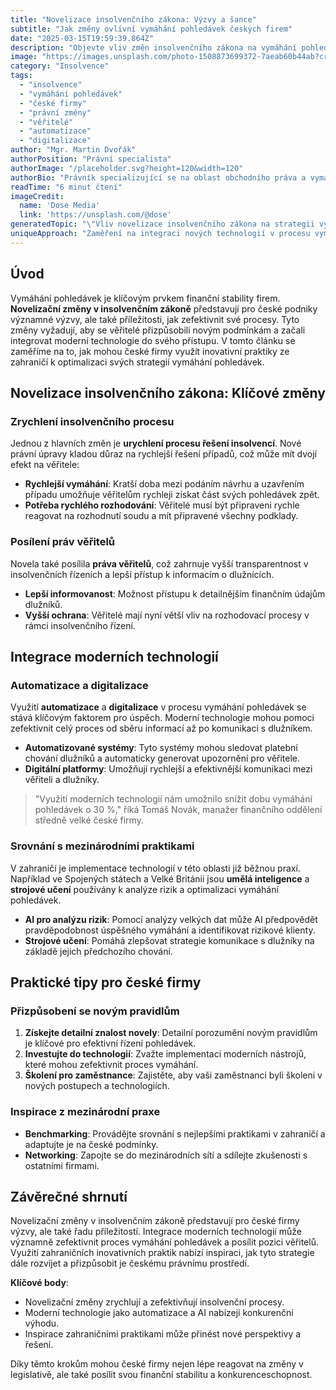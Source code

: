 ```yaml
---
title: "Novelizace insolvenčního zákona: Výzvy a šance"
subtitle: "Jak změny ovlivní vymáhání pohledávek českých firem"
date: "2025-03-15T19:59:39.864Z"
description: "Objevte vliv změn insolvenčního zákona na vymáhání pohledávek a příležitosti pro věřitele."
image: "https://images.unsplash.com/photo-1508873699372-7aeab60b44ab?crop=entropy&cs=tinysrgb&fit=max&fm=jpg&ixid=M3w3MjA5MjJ8MHwxfHJhbmRvbXx8fHx8fHx8fDE3NDIwNjg3Nzl8&ixlib=rb-4.0.3&q=80&w=1080"
category: "Insolvence"
tags:
  - "insolvence"
  - "vymáhání pohledávek"
  - "české firmy"
  - "právní změny"
  - "věřitelé"
  - "automatizace"
  - "digitalizace"
author: "Mgr. Martin Dvořák"
authorPosition: "Právní specialista"
authorImage: "/placeholder.svg?height=120&width=120"
authorBio: "Právník specializující se na oblast obchodního práva a vymáhání pohledávek s praxí v advokacii."
readTime: "6 minut čtení"
imageCredit:
  name: 'Dose Media'
  link: 'https://unsplash.com/@dose'
generatedTopic: "\"Vliv novelizace insolvenčního zákona na strategii vymáhání pohledávek u českých firem: Výzvy a příležitosti pro věřitele\""
uniqueApproach: "Zaměření na integraci nových technologií v procesu vymáhání pohledávek a srovnání s mezinárodními inovativními praktiky, což nabízí inspiraci pro české firmy, jak zefektivnit své strategie v kontextu novelizace insolvenčního zákona."
---
```


## Úvod

Vymáhání pohledávek je klíčovým prvkem finanční stability firem. **Novelizační změny v insolvenčním zákoně** představují pro české podniky významné výzvy, ale také příležitosti, jak zefektivnit své procesy. Tyto změny vyžadují, aby se věřitelé přizpůsobili novým podmínkám a začali integrovat moderní technologie do svého přístupu. V tomto článku se zaměříme na to, jak mohou české firmy využít inovativní praktiky ze zahraničí k optimalizaci svých strategií vymáhání pohledávek.

## Novelizace insolvenčního zákona: Klíčové změny

### Zrychlení insolvenčního procesu

Jednou z hlavních změn je **urychlení procesu řešení insolvencí**. Nové právní úpravy kladou důraz na rychlejší řešení případů, což může mít dvojí efekt na věřitele:

- **Rychlejší vymáhání**: Kratší doba mezi podáním návrhu a uzavřením případu umožňuje věřitelům rychleji získat část svých pohledávek zpět.
- **Potřeba rychlého rozhodování**: Věřitelé musí být připraveni rychle reagovat na rozhodnutí soudu a mít připravené všechny podklady.

### Posílení práv věřitelů

Novela také posílila **práva věřitelů**, což zahrnuje vyšší transparentnost v insolvenčních řízeních a lepší přístup k informacím o dlužnících.

- **Lepší informovanost**: Možnost přístupu k detailnějším finančním údajům dlužníků.
- **Vyšší ochrana**: Věřitelé mají nyní větší vliv na rozhodovací procesy v rámci insolvenčního řízení.

## Integrace moderních technologií

### Automatizace a digitalizace

Využití **automatizace** a **digitalizace** v procesu vymáhání pohledávek se stává klíčovým faktorem pro úspěch. Moderní technologie mohou pomoci zefektivnit celý proces od sběru informací až po komunikaci s dlužníkem.

- **Automatizované systémy**: Tyto systémy mohou sledovat platební chování dlužníků a automaticky generovat upozornění pro věřitele.
- **Digitální platformy**: Umožňují rychlejší a efektivnější komunikaci mezi věřiteli a dlužníky.

> "Využití moderních technologií nám umožnilo snížit dobu vymáhání pohledávek o 30 %," říká Tomáš Novák, manažer finančního oddělení středně velké české firmy.

### Srovnání s mezinárodními praktikami

V zahraničí je implementace technologií v této oblasti již běžnou praxí. Například ve Spojených státech a Velké Británii jsou **umělá inteligence** a **strojové učení** používány k analýze rizik a optimalizaci vymáhání pohledávek.

- **AI pro analýzu rizik**: Pomocí analýzy velkých dat může AI předpovědět pravděpodobnost úspěšného vymáhání a identifikovat rizikové klienty.
- **Strojové učení**: Pomáhá zlepšovat strategie komunikace s dlužníky na základě jejich předchozího chování.

## Praktické tipy pro české firmy

### Přizpůsobení se novým pravidlům

1. **Získejte detailní znalost novely**: Detailní porozumění novým pravidlům je klíčové pro efektivní řízení pohledávek.
2. **Investujte do technologií**: Zvažte implementaci moderních nástrojů, které mohou zefektivnit proces vymáhání.
3. **Školení pro zaměstnance**: Zajistěte, aby vaši zaměstnanci byli školeni v nových postupech a technologiích.

### Inspirace z mezinárodní praxe

- **Benchmarking**: Provádějte srovnání s nejlepšími praktikami v zahraničí a adaptujte je na české podmínky.
- **Networking**: Zapojte se do mezinárodních sítí a sdílejte zkušenosti s ostatními firmami.

## Závěrečné shrnutí

Novelizační změny v insolvenčním zákoně představují pro české firmy výzvy, ale také řadu příležitostí. Integrace moderních technologií může významně zefektivnit proces vymáhání pohledávek a posílit pozici věřitelů. Využití zahraničních inovativních praktik nabízí inspiraci, jak tyto strategie dále rozvíjet a přizpůsobit je českému právnímu prostředí. 

**Klíčové body**:
- Novelizační změny zrychlují a zefektivňují insolvenční procesy.
- Moderní technologie jako automatizace a AI nabízejí konkurenční výhodu.
- Inspirace zahraničními praktikami může přinést nové perspektivy a řešení.

Díky těmto krokům mohou české firmy nejen lépe reagovat na změny v legislativě, ale také posílit svou finanční stabilitu a konkurenceschopnost.